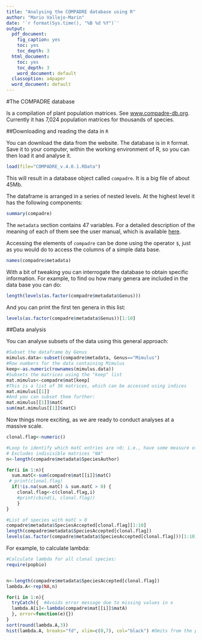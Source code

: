 ```yaml
---
title: "Analysing the COMPADRE database using R"
author: "Mario Vallejo-Marin"
date: '`r format(Sys.time(), "%B %d %Y")`'
output:
  pdf_document:
    fig_caption: yes
    toc: yes
    toc_depth: 3
  html_document:
    toc: yes
    toc_depth: 3
    word_document: default
  classoption: a4paper
  word_document: default
---
```


#The COMPADRE database

Is a compilation of plant population matrices. See [www.compadre-db.org](http://www.compadre-db.org). Currently it has 7,024 population matrices for thousands of species.

##Downloading and reading the data in `R`

You can download the data from the website. The database is in `R` format. Save it to your computer, within the working environment of R, so you can then load it and analyse it.

```r
load(file="COMPADRE_v.4.0.1.RData")
```
This will result in a database object called `compadre`. It is a big file of about 45Mb.

The dataframe is arranged in a series of nested levels. At the highest level it has the following components:

```r
summary(compadre)
```
The `metadata` section contains 47 variables. For a detailed description of the meaning of each of them see the user manual, which is available [here](https://github.com/jonesor/compadreDB/tree/master/COMPADRE-UserGuide).

Accessing the elements of `compadre` can be done using the operator `$`, just as you would do to access the columns of a simple data base.

```r
names(compadre$metadata)
```

With a bit of tweaking you can interrogate the database to obtain specific information. For example, to find ou how many genera are included in the data base you can do:

```r
length(levels(as.factor(compadre$metadata$Genus)))
```

And you can print the first ten genera in this list:

```r
levels(as.factor(compadre$metadata$Genus))[1:10]
```

##Data analysis

You can analyse subsets of the data using this general approach:

```r
#Subset the dataframe by Genus
mimulus.data<-subset(compadre$metadata, Genus=="Mimulus")
#Row numbers for the data containing Mimulus
keep<-as.numeric(rownames(mimulus.data))
#Subsets the matrices using the "keep" list
mat.mimulus<-compadre$mat[keep]
#This is a list of 36 matrices, which can be accessed using indices
mat.mimulus[[1]]
#And you can subset them further:
mat.mimulus[[1]]$matC
sum(mat.mimulus[[1]]$matC)
```

Now things more exciting, as we are ready to conduct analyses at a massive scale.

```r
clonal.flag<-numeric()

#Loop to identify which matC entries are >0; i.e., have some measure of clonality
# Excludes indivisible matrices "NA"
n<-length(compadre$metadata$SpeciesAuthor)

for(i in 1:n){
  sum.matC<-sum(compadre$mat[[i]]$matC)
 # print(clonal.flag)
  if(!is.na(sum.matC) & sum.matC > 0) {
    clonal.flag<-c(clonal.flag,i)
    #print(cbind(i, clonal.flag))
    }
}

#List of species with matC > 0
compadre$metadata$SpeciesAccepted[clonal.flag][1:10]
length(compadre$metadata$SpeciesAccepted[clonal.flag])
levels(as.factor(compadre$metadata$SpeciesAccepted[clonal.flag]))[1:10]
```

For example, to calculate lambda:

```r
#Calculate lambda for all clonal species:
require(popbio)


n<-length(compadre$metadata$SpeciesAccepted[clonal.flag])
lambda.A<-rep(NA,n)

for(i in 1:n){
  tryCatch({  #Avoids error message due to missing values in x
  lambda.A[i]<-lambda(compadre$mat[[i]]$matA)
  }, error=function(e){})
}
sort(round(lambda.A,3))
hist(lambda.A, breaks="fd", xlim=c(0,7), col="black") #Omits from the plot all values of lambda>7

```